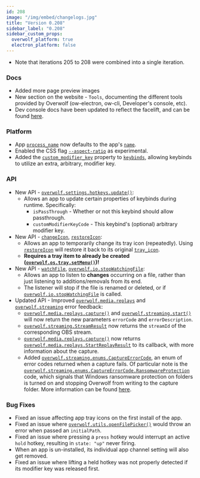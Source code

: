 ```yaml
---
id: 208
image: "/img/embed/changelogs.jpg"
title: "Version 0.208"
sidebar_label: "0.208"
sidebar_custom_props:
  overwolf_platform: true
  electron_platform: false
---
```


* Note that iterations 205 to 208 were combined into a single iteration.

### Docs
- Added more page preview images
- New section on the website - `Tools`, documenting the different tools provided by Overwolf (ow-electron, ow-cli, Developer's console, etc).
- Dev console docs have been updated to reflect the facelift, and can be found [here](/tools/developers-console).

### Platform
- App [`process_name`](/api/manifest#process_name) now defaults to the app's [`name`](/api/manifest#meta-name).
- Enabled the CSS flag [`--aspect-ratio`](https://developer.mozilla.org/en-US/docs/Web/CSS/aspect-ratio) as experimental.
- Added the [`custom_modifier_key`](/api/manifest#hotkeys-object) property to [`keybinds`](/api/manifest#hotkeys-object), allowing keybinds to utilize an extra, arbitrary, modifier key.

### API
- New API - [`overwolf.settings.hotkeys.update()`](/api/settings/hotkeys#updatehotkey-callback):
    - Allows an app to update certain properties of keybinds during runtime. Specifically:
        - `isPassThrough` - Whether or not this keybind should allow passthrough.
        - `customModifierKeyCode` - This keybind's (optional) arbitrary modifier key.
- New API - [`changeIcon`](/api/os/tray#changeiconpath-callback), [`restoreIcon`](/api/os/tray#restoreicon-callback):
    - Allows an app to temporarily change its tray icon (repeatedly). Using [`restoreIcon`](/api/os/tray#restoreicon-callback) will restore it back to its original [`tray_icon`](/api/manifest#meta-tray_icon).
    - **Requires a tray item to already be created ([`overwolf.os.tray.setMenu()`](/api/os/tray#setmenumenu-callback))!**
- New API - [`watchFile`](/api/io#watchfilefilepath-callback), [`overwolf.io.stopWatchingFile`](/api/io#stopwatchingfilefilepath-callback):
    - Allows an app to listen to **changes** occurring on a file, rather than just listening to additions/removals from its end.
    - The listener will stop if the file is renamed or deleted, or if [`overwolf.io.stopWatchingFile`](/api/io#stopwatchingfilefilepath-callback) is called.
- Updated API - Improved [`overwolf.media.replays`](/api/media/replays) and [`overwolf.streaming`](/api/streaming) error feedback:
    - [`overwolf.media.replays.capture()`](/api/media/replays#capturepastduration-futureduration-capturefinishedcallback-callback) and [`overwolf.streaming.start()`](/api/streaming#startsettings-callback) will now return the new parameters `errorCode` and `errorDescription`.
    - [`overwolf.streaming.StreamResult`](/api/streaming#streamResult-object) now returns the `streamId` of the corresponding OBS stream.
    - [`overwolf.media.replays.capture()`](/api/media/replays#capturepastduration-futureduration-capturefinishedcallback-callback) now returns [`overwolf.media.replays.StartReplayResult`](/api/media/replays#replayresult-object) to its callback, with more information about the capture.
    - Added [`overwolf.streaming.enums.CaptureErrorCode`](/api/streaming#captureerrorcode-enum), an enum of error codes returned when a capture fails. Of particular note is the [`overwolf.streaming.enums.CaptureErrorCode.RansomwareProtection`](/api/streaming#ransomwareprotection-note) code,
    which signals that Windows ransomware protection on folders is turned on and stopping Overwolf from writing to the capture folder. More information can be found [here](https://learn.microsoft.com/en-us/microsoft-365/security/defender-endpoint/controlled-folders?view=o365-worldwide#windows-system-folders-are-protected-by-default).

### Bug Fixes
- Fixed an issue affecting app tray icons on the first install of the app.
- Fixed an issue where [`overwolf.utils.openFilePicker()`](/api/utils/#openfilepickerfilter-initialpath-callback) would throw an error when passed an  `initialPath`.
- Fixed an issue where pressing a `press` hotkey would interrupt an active `hold` hotkey, resulting in `state: "up"` never firing.
- When an app is un-installed, its individual app channel setting will also get removed.
- Fixed an issue where lifting a held hotkey was not properly detected if its modifier key was released first.